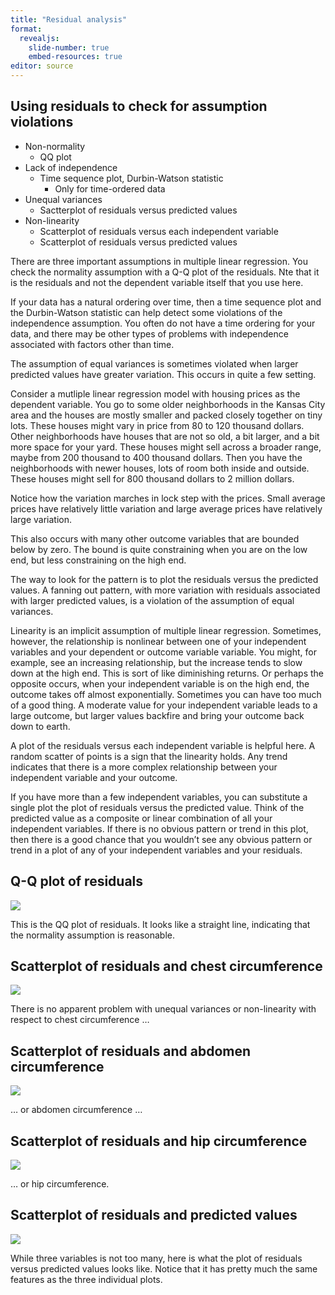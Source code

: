 ```yaml
---
title: "Residual analysis"
format: 
  revealjs:
    slide-number: true
    embed-resources: true
editor: source
---
```


## Using residuals to check for assumption violations

-   Non-normality
    -   QQ plot
-   Lack of independence
    -   Time sequence plot, Durbin-Watson statistic
        -   Only for time-ordered data
-   Unequal variances
    -   Sactterplot of residuals versus predicted values
-   Non-linearity
    -   Scatterplot of residuals versus each independent variable
    -   Scatterplot of residuals versus predicted values
    
::: notes
There are three important assumptions in multiple linear regression. You check the normality assumption with a Q-Q plot of the residuals. Nte that it is the residuals and not the dependent variable itself that you use here. 

If your data has a natural ordering over time, then a time sequence plot and the Durbin-Watson statistic can help detect some violations of the independence assumption. You often do not have a time ordering for your data, and there may be other types of problems with independence associated with factors other than time.

The assumption of equal variances is sometimes violated when larger predicted values have greater variation. This occurs in quite a few setting.

Consider a mutliple linear regression model with housing prices as the dependent variable. You go to some older neighborhoods in the Kansas City area and the houses are mostly smaller and packed closely together on tiny lots. These houses might vary in price from 80 to 120 thousand dollars.  Other neighborhoods have houses that are not so old, a bit larger, and a bit more space for your yard. These houses might sell across a broader range, maybe from 200 thousand to 400 thousand dollars. Then you have the neighborhoods with newer houses, lots of room both inside and outside. These houses might sell for 800 thousand dollars to 2 million dollars.

Notice how the variation marches in lock step with the prices. Small average prices have relatively little variation and large average prices have relatively large variation.

This also occurs with many other outcome variables that are bounded below by zero. The bound is quite constraining when you are on the low end, but less constraining on the high end.

The way to look for the pattern is to plot the residuals versus the predicted values. A fanning out pattern, with more variation with residuals associated with larger predicted values, is a violation of the assumption of equal variances.

Linearity is an implicit assumption of multiple linear regression. Sometimes, however, the relationship is nonlinear between one of your independent variables and your dependent or outcome variable variable. You might, for example, see an increasing relationship, but the increase tends to slow down at the high end. This is sort of like diminishing returns. Or perhaps the opposite occurs, when your independent variable is on the high end, the outcome takes off almost exponentially.
Sometimes you can have too much of a good thing. A moderate value for your independent variable leads to a large outcome, but larger values backfire and bring your outcome back down to earth.

A plot of the residuals versus each independent variable is helpful here. A random scatter of points is a sign that the linearity holds. Any trend indicates that there is a more complex relationship between your independent variable and your outcome.

If you have more than a few independent variables, you can substitute a single plot the plot of residuals versus the predicted value. Think of the predicted value as a composite or linear combination of all your independent variables. If there is no obvious pattern or trend in this plot, then there is a good chance that you wouldn't see any obvious pattern or trend in a plot of any of your independent variables and your residuals.
:::

## Q-Q plot of residuals

![](images/qq-plot-01.png)

::: notes
This is the QQ plot of residuals. It looks like a straight line, indicating that the normality assumption is reasonable.
:::

## Scatterplot of residuals and chest circumference

![](images/residual-chest-plot.png)

::: notes
There is no apparent problem with unequal variances or non-linearity with respect to chest circumference ...
:::
## Scatterplot of residuals and abdomen circumference

![](images/residual-abdomen-plot.png)

::: notes
... or abdomen circumference ...
:::

## Scatterplot of residuals and hip circumference

![](images/residual-hip-plot.png)

::: notes
... or hip circumference.
:::

## Scatterplot of residuals and predicted values

![](images/residual-predicted-plot.png)

::: notes
While three variables is not too many, here is what the plot of residuals versus predicted values looks like. Notice that it has pretty much the same features as the three individual plots.
:::
